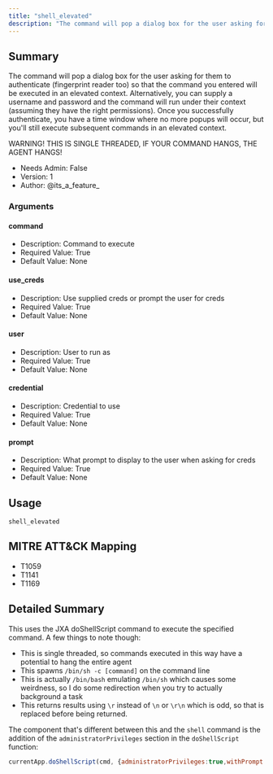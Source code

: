 ```yaml
---
title: "shell_elevated"
description: "The command will pop a dialog box for the user asking for them to authenticate (fingerprint reader too) so that the command you entered will be executed in an elevated context. Alternatively, you c..."
---
```


## Summary

The command will pop a dialog box for the user asking for them to authenticate (fingerprint reader too) so that the command you entered will be executed in an elevated context. Alternatively, you can supply a username and password and the command will run under their context (assuming they have the right permissions). Once you successfully authenticate, you have a time window where no more popups will occur, but you'll still execute subsequent commands in an elevated context.

WARNING! THIS IS SINGLE THREADED, IF YOUR COMMAND HANGS, THE AGENT HANGS!
     
- Needs Admin: False  
- Version: 1  
- Author: @its_a_feature_  

### Arguments

#### command

- Description: Command to execute  
- Required Value: True  
- Default Value: None  

#### use_creds

- Description: Use supplied creds or prompt the user for creds   
- Required Value: True  
- Default Value: None  

#### user

- Description: User to run as   
- Required Value: True  
- Default Value: None  

#### credential

- Description: Credential to use  
- Required Value: True  
- Default Value: None  

#### prompt

- Description: What prompt to display to the user when asking for creds  
- Required Value: True  
- Default Value: None  

## Usage

```
shell_elevated
```

## MITRE ATT&CK Mapping

- T1059  
- T1141  
- T1169  
## Detailed Summary
This uses the JXA doShellScript command to execute the specified command. A few things to note though:
- This is single threaded, so commands executed in this way have a potential to hang the entire agent
- This spawns `/bin/sh -c [command]` on the command line
- This is actually `/bin/bash` emulating `/bin/sh` which causes some weirdness, so I do some redirection when you try to actually background a task
- This returns results using `\r` instead of `\n` or `\r\n` which is odd, so that is replaced before being returned.

The component that's different between this and the `shell` command is the addition of the `administratorPrivileges` section in the `doShellScript` function:
```javascript
currentApp.doShellScript(cmd, {administratorPrivileges:true,withPrompt:prompt});
```

